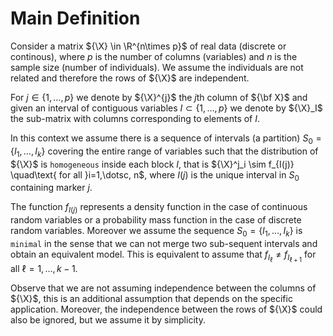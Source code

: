 # Main Definition

Consider a matrix ${\X} \in \R^{n\times p}$ of  real data (discrete or
continous), where $p$ is the number of  columns (variables) and $n$ is the
sample size (number of individuals). We assume the individuals are not related
and therefore the rows of ${\X}$ are independent.

For $j\in \{1,\dotsc, p\}$ we denote by ${\X}^{j}$ the $j$th column of ${\bf
X}$ and given an interval of contiguous variables $I\subset\{1,\dotsc, p\}$ we
denote by ${\X}_I$ the sub-matrix with columns corresponding to elements of
$I$.

In this context we assume there is a sequence of intervals (a partition)
$S_0=\{I_1,\dotsc, I_k\}$ covering the entire range of variables  such that  the
distribution of ${\X}$ is `homogeneous` inside each block $I$, that is
${\X}^j_i \sim f_{I(j)} \quad\text{ for all }i=1,\dotsc, n$, where $I(j)$ is
the unique interval in $S_0$ containing  marker $j$.

The function  $f_{I(j)}$ represents a density function in the case of continuous
random variables or a probability mass function in the case of discrete random
variables.  Moreover we assume the sequence $S_0=\{I_1,\dots, I_k\}$ is
`minimal` in the sense that we can not merge two sub-sequent intervals and
obtain an equivalent model. This is equivalent to assume that
$f_{I_\ell}\neq f_{I_{\ell+1}}$ for all $\ell=1, \dots, k-1$.

Observe that we are not assuming independence between the columns of ${\X}$,
this is an additional assumption that depends on the specific application.
Moreover, the independence between the rows of ${\X}$ could also be ignored,
but we assume it by simplicity.
